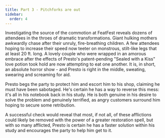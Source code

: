 ```yaml
---
title: Part 3 - Pitchforks are out
sidebar:
  order: 4
---
```


<Aside type="tip" title="Flavour Text">
Investigating the source of the commotion at FeatFest reveals dozens of attendees in the throes of dramatic transformations. Giant hulking mothers awkwardly chase after their unruly, fire-breathing children. A few attendees hoping to increase their speed now teeter on monstrous, stilt-like legs that at least 20 ft. long. A lovely couple who were wrapped in an amorous embrace after the effects of Presto's patent-pending "Sealed with a Kiss" love potion took hold are now attempting to eat one another. It is, in short, an absolute horror show - and Presto is right in the middle, sweating, swearing and screaming for aid. 
</Aside>

Presto begs the party to protect him and escort him to his shop, claiming he must have been sabotaged. He's certain he has a way to reverse this mess: it's all in his notebook back in his study. He is both genuine in his desire to solve the problem and genuinely terrified, as angry customers surround him hoping to secure some retribution.

<Aside title="DC 12 Intelligence (Arcana) check">
A successful check would reveal that most, if not all, of these afflictions could likely be removed with the power of a greater restoration spell, but with so many afflicted, Presto is certain he has a faster solution within his study and encourages the party to help him get to it.
</Aside>